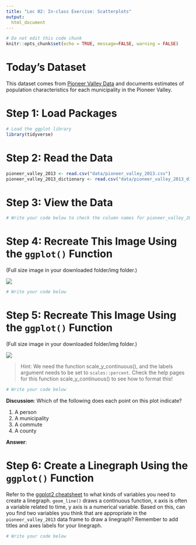 ```yaml
---
title: "Lec 02: In-class Exercise: Scatterplots"
output:
  html_document
---
```


```r
# Do not edit this code chunk
knitr::opts_chunk$set(echo = TRUE, message=FALSE, warning = FALSE)
```

# Today's Dataset

This dataset comes from [Pioneer Valley Data](https://pioneervalleydata.org/data-download-page/) and documents estimates of population characteristics for each municipality in the Pioneer Valley.

# Step 1: Load Packages

```r
# Load the ggplot library
library(tidyverse)
```

# Step 2: Read the Data

```r
pioneer_valley_2013 <- read.csv("data/pioneer_valley_2013.csv")
pioneer_valley_2013_dictionary <- read.csv("data/pioneer_valley_2013_dictionary.csv")
```

# Step 3: View the Data

```r
# Write your code below to check the column names for pioneer_valley_2013 

```

# Step 4: Recreate This Image Using the `ggplot()` Function 

(Full size image in your downloaded folder/img folder.)

![](img/plot1.png)

```r
# Write your code below

```

# Step 5: Recreate This Image Using the `ggplot()` Function

(Full size image in your downloaded folder/img folder.)

![](img/plot2.png)

> Hint: We need the function scale_y_continuous(), and the labels argument needs to be set to `scales::percent`. Check the help pages for this function scale_y_continuous() to see how to format this!

```r
# Write your code below

```

**Discussion**: Which of the following does each point on this plot indicate?

(1) A person
(2) A municipality
(3) A commute
(4) A county

**Answer**:

# Step 6: Create a Linegraph Using the `ggplot()` Function

Refer to the [ggplot2 cheatsheet](https://github.com/rstudio/cheatsheets/blob/main/data-visualization-2.1.pdf) to what kinds of variables you need to create a linegraph. `geom_line()` draws a continuous function, x axis is often a variable related to time, y axis is a numerical variable. Based on this, can you find two variables you think that are appropriate in the `pioneer_valley_2013` data frame to draw a linegraph? Remember to add titles and axes labels for your linegraph. 

```r
# Write your code below

```
